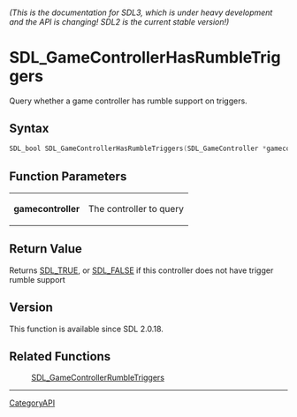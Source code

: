 ====== (This is the documentation for SDL3, which is under heavy development and the API is changing! SDL2 is the current stable version!) ======
= SDL_GameControllerHasRumbleTriggers =

Query whether a game controller has rumble support on triggers.

== Syntax ==

<syntaxhighlight lang='c'>
SDL_bool SDL_GameControllerHasRumbleTriggers(SDL_GameController *gamecontroller);
</syntaxhighlight>

== Function Parameters ==

{|
|'''gamecontroller'''
|The controller to query
|}

== Return Value ==

Returns [[SDL_TRUE]], or [[SDL_FALSE]] if this controller does not have
trigger rumble support

== Version ==

This function is available since SDL 2.0.18.

== Related Functions ==

:[[SDL_GameControllerRumbleTriggers]]

----
[[CategoryAPI]]


